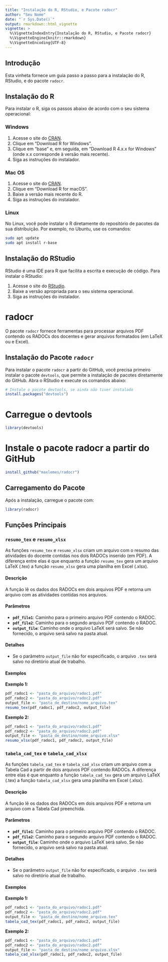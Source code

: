 ```yaml
---
title: "Instalação do R, RStudio, e Pacote radocr"
author: "Seu Nome"
date: "`r Sys.Date()`"
output: rmarkdown::html_vignette
vignette: >
  %\VignetteIndexEntry{Instalação do R, RStudio, e Pacote radocr}
  %\VignetteEngine{knitr::rmarkdown}
  %\VignetteEncoding{UTF-8}
---
```


## Introdução

Esta vinheta fornece um guia passo a passo para a instalação do R, RStudio, e do pacote `radocr`.

## Instalação do R

Para instalar o R, siga os passos abaixo de acordo com o seu sistema operacional:

### Windows

1. Acesse o site do [CRAN](https://cran.r-project.org/).
2. Clique em "Download R for Windows".
3. Clique em "base" e, em seguida, em "Download R 4.x.x for Windows" (onde x.x corresponde à versão mais recente).
4. Siga as instruções do instalador.

### Mac OS

1. Acesse o site do [CRAN](https://cran.r-project.org/).
2. Clique em "Download R for macOS".
3. Baixe a versão mais recente do R.
4. Siga as instruções do instalador.

### Linux

No Linux, você pode instalar o R diretamente do repositório de pacotes da sua distribuição. Por exemplo, no Ubuntu, use os comandos:

```bash
sudo apt update
sudo apt install r-base
```
## Instalação do RStudio

RStudio é uma IDE para R que facilita a escrita e execução de código. Para instalar o RStudio:

1. Acesse o site do [RStudio](https://www.rstudio.com/products/rstudio/download/).
2. Baixe a versão apropriada para o seu sistema operacional.
3. Siga as instruções do instalador.

# radocr

O pacote `radocr` fornece ferramentas para processar arquivos PDF contendo os
RADOCs dos docentes e gerar arquivos formatados (em LaTeX ou e Excel).

## Instalação do Pacote `radocr`

Para instalar o pacote `radocr` a partir do GitHub, você precisa primeiro instalar o pacote `devtools`, que permite a instalação de pacotes diretamente do GitHub. Abra o RStudio e execute os comandos abaixo:

```r
# Instale o pacote devtools, se ainda não tiver instalado
install.packages("devtools")
```
# Carregue o devtools
```r
library(devtools)
```
# Instale o pacote radocr a partir do GitHub
```r
install_github("maxlemes/radocr")
```

## Carregamento do Pacote
Após a instalação, carregue o pacote com:

```r
library(radocr)
```

## Funções Principais

###  `resumo_tex` e `resumo_xlsx`

As funções `resumo_tex` e `resumo_xlsx` criam um arquivo com o resumo das
atividades do docente contidas nos dois RADOCs inserido (em PDF). A diferença entre
elas é que enquanto a função `resumo_tex` gera um arquivo LaTeX (.tex) a função
`resumo_xlsx` gera uma planilha em Excel (.xlsx).

#### Descrição

A função lê os dados dos RADOCs em dois arquivos PDF e retorna um arquivo com as
atividades contidas nos arquivos.

#### Parâmetros

- **`pdf_file1`**: Caminho para o primeiro arquivo PDF contendo o RADOC.
- **`pdf_file2`**: Caminho para o segundo arquivo PDF contendo o RADOC.
- **`output_file`**: Caminho onde o arquivo LaTeX será salvo. Se não fornecido, o arquivo será salvo na pasta atual.

#### Detalhes

- Se o parâmetro `output_file` não for especificado, o arquivo `.tex` será salvo no diretório atual de trabalho.

#### Exemplos

**Exemplo 1:**

```r
pdf_radoc1 <- "pasta_do_arquivo/radoc1.pdf"
pdf_radoc2 <- "pasta_do_arquivo/radoc2.pdf"
output_file <- "pasta_de_destino/nome_arquivo.tex"
resumo_tex(pdf_radoc1, pdf_radoc2, output_file)
```

**Exemplo 2:**

```r
pdf_radoc1 <- "pasta_do_arquivo/radoc1.pdf"
pdf_radoc2 <- "pasta_do_arquivo/radoc2.pdf"
output_file <- "pasta_de_destino/nome_arquivo.xlsx"
resumo_xlsx(pdf_radoc1, pdf_radoc2, output_file)
```

###  `tabela_cad_tex` e `tabela_cad_xlsx`

As funções `tabela_cad_tex` e `tabela_cad_xlsx` criam um arquivo com a Tabela
Cad a partir de dois arquivos PDF contendo RADOCs. A diferença entre elas é que
enquanto a função `tabela_cad_tex` gera um arquivo LaTeX (.tex) a função
`tabela_cad_xlsx` gera uma planilha em Excel (.xlsx).

#### Descrição

A função lê os dados dos RADOCs em dois arquivos PDF e retorna um arquivo com a Tabela Cad preenchida.

#### Parâmetros

- **`pdf_file1`**: Caminho para o primeiro arquivo PDF contendo o RADOC.
- **`pdf_file2`**: Caminho para o segundo arquivo PDF contendo o RADOC.
- **`output_file`**: Caminho onde o arquivo LaTeX será salvo. Se não fornecido, o arquivo será salvo na pasta atual.

#### Detalhes

- Se o parâmetro `output_file` não for especificado, o arquivo `.tex` será salvo no diretório atual de trabalho.

#### Exemplos

**Exemplo 1:**

```r
pdf_radoc1 <- "pasta_do_arquivo/radoc1.pdf"
pdf_radoc2 <- "pasta_do_arquivo/radoc2.pdf"
output_file <- "pasta_de_destino/nome_arquivo.tex"
tabela_cad_tex(pdf_radoc1, pdf_radoc2, output_file)
```

**Exemplo 2:**

```r
pdf_radoc1 <- "pasta_do_arquivo/radoc1.pdf"
pdf_radoc2 <- "pasta_do_arquivo/radoc2.pdf"
output_file <- "pasta_de_destino/nome_arquivo.xlsx"
tabela_cad_xlsx(pdf_radoc1, pdf_radoc2, output_file)
```
